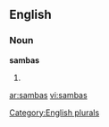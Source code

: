==English==

===Noun===
'''sambas'''

# {{plural of|[[samba]]}}

[[Category:English plurals]]

[[ar:sambas]]
[[vi:sambas]]